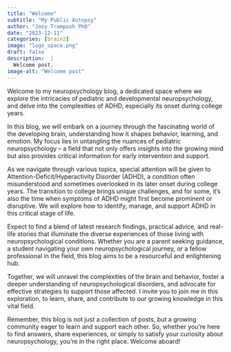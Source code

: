 ```yaml
---
title: "Welcome"
subtitle: "My Public Autopsy"
author: "Joey Trampush PhD"
date: "2023-12-11"
categories: [brain2]
image: "logo_space.png"
draft: false
description:  |
  Welcome post.
image-alt: "Welcome post"
---
```


Welcome to my neuropsychology blog, a dedicated space where we explore the intricacies of pediatric and developmental neuropsychology, and delve into the complexities of ADHD, especially its onset during college years.

In this blog, we will embark on a journey through the fascinating world of the developing brain, understanding how it shapes behavior, learning, and emotion. My focus lies in untangling the nuances of pediatric neuropsychology – a field that not only offers insights into the growing mind but also provides critical information for early intervention and support.

As we navigate through various topics, special attention will be given to Attention-Deficit/Hyperactivity Disorder (ADHD), a condition often misunderstood and sometimes overlooked in its later onset during college years. The transition to college brings unique challenges, and for some, it's also the time when symptoms of ADHD might first become prominent or disruptive. We will explore how to identify, manage, and support ADHD in this critical stage of life.

Expect to find a blend of latest research findings, practical advice, and real-life stories that illuminate the diverse experiences of those living with neuropsychological conditions. Whether you are a parent seeking guidance, a student navigating your own neuropsychological journey, or a fellow professional in the field, this blog aims to be a resourceful and enlightening hub.

Together, we will unravel the complexities of the brain and behavior, foster a deeper understanding of neuropsychological disorders, and advocate for effective strategies to support those affected. I invite you to join me in this exploration, to learn, share, and contribute to our growing knowledge in this vital field.

Remember, this blog is not just a collection of posts, but a growing community eager to learn and support each other. So, whether you're here to find answers, share experiences, or simply to satisfy your curiosity about neuropsychology, you're in the right place. Welcome aboard!


